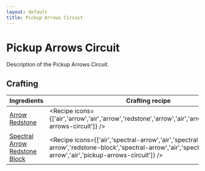 ```yaml
---
layout: default
title: Pickup Arrows Circuit
---
```



Pickup Arrows Circuit
===================

Description of the Pickup Arrows Circuit.

## Crafting

| Ingredients | Crafting recipe | Difficulty |
| ----------- | --------------- | ------------- |
| [Arrow](https://minecraft.wiki/w/Arrow)<br/>[Redstone](https://minecraft.wiki/w/Redstone) | <Recipe icons={['air','arrow','air','arrow','redstone','arrow','air','arrow','air','pickup-arrows-circuit']} /> | easy |
| [Spectral Arrow](https://minecraft.wiki/w/Spectral_Arrow)<br/>[Redstone Block](https://minecraft.wiki/w/Redstone_Block) | <Recipe icons={['air','spectral-arrow','air','spectral-arrow','redstone-block','spectral-arrow','air','spectral-arrow','air','pickup-arrows-circuit']} /> | hard |

